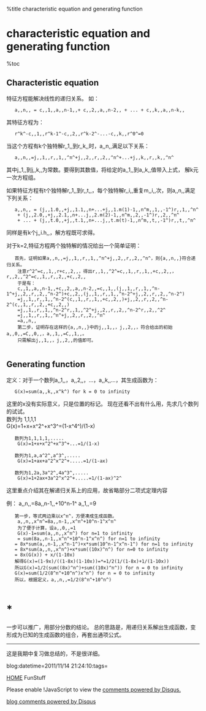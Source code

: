 %title characteristic equation and generating function


=characteristic equation and generating function=

%toc

==Characteristic equation==
特征方程能解决线性的递归关系。
如：
    a,,n,, = c,,1,,a,,n-1,,+ c,,2,,a,,n-2,, + ... + c,,k,,a,,n-k,,
其特征方程为：
    r^k^-c,,1,,r^k-1^-c,,2,,r^k-2^-...-c,,k,,r^0^=0
当这个方程有k个独特解r,,1,,到r,,k,,时，a,,n,,满足以下关系：
    a,,n,,=j,,1,,r,,1,,^n^+j,,2,,r,,2,,^n^+...+j,,k,,r,,k,,^n^
其中j,,1,,到j,,k,,为常数。要得到其数值，将给定的a,,1,,到a,,k,,值带入上式，
解k元一次方程组。

如果特征方程有t个独特解r,,1,,到r,,t,,，每个独特解r,,i,,重复m,,i,,次，则a,,n,,满足下列关系：
    a,,n,, = (j,,1.0,,+j,,1.1,,n+...+j,,1.m(1)-1,,n^m,,1,,-1^)r,,1,,^n^<br>
    + (j,,2.0,,+j,,2.1,,n+...j,,2.m(2)-1,,n^m,,2,,-1^)r,,2,,^n^<br>
    + ... + (j,,t.0,,+j,,t.1,,n+...j,,t.m(t)-1,,n^m,,t,,-1^)r,,t,,^n^
同样是有k个j,,i.h,,，解方程既可求得。

对于k=2,特征方程两个独特解的情况给出一个简单证明：
    首先，证明如果a,,n,,=j,,1,,r,,1,,^n^+j,,2,,r,,2,,^n^，则{a,,n,,}符合递归关系。<br>
    注意r^2^=c,,1,,r+c,,2,,，得出r,,1,,^2^=c,,1,,r,,1,,+c,,2,,，r,,2,,^2^=c,,1,,r,,2,,+c,,2,,<br>
    于是有：<br>
    c,,1,,a,,n-1,,+c,,2,,a,,n-2,,=c,,1,,(j,,1,,r,,1,,^n-1^+j,,2,,r,,2,,^n-2^)+c,,2,,(j,,1,,r,,1,,^n-2^+j,,2,,r,,2,,^n-2^)<br>
    =j,,1,,r,,1,,^n-2^(c,,1,,r,,1,,+c,,2,,)+j,,2,,r,,2,,^n-2^(c,,1,,r,,2,,+c,,2,,)<br>
    =j,,1,,r,,1,,^n-2^r,,1,,^2^+j,,2,,r,,2,,^n-2^r,,2,,^2^<br>
    =j,,1,,r,,1,,^n^+j,,2,,r,,2,,^n^<br>
    =a,,n,,<br>
    第二步，证明存在这样的{a,,n,,}中的j,,1,,，j,,2,,，符合给出的初始a,,0,,=C,,0,,，a,,1,,=C,,1,,。<br>
    只需解出j,,1,,，j,,2,,的值即可。
    
==Generating function==

定义：对于一个数列a,,1,,，a,,2,,，...，a,,k,,...，其生成函数为：
    G(x)=sum(a,,k,,x^k^) for k = 0 to infinity
这里的x没有实际意义，只是位置的标记。
现在还看不出有什么用，先求几个数列的试试。<br>
    数列为 1,1,1,1<br>
    G(x)=1+x+x^2^+x^3^=(1-x^4^)/(1-x)

    数列为1,1,1,1,.....<br>
    G(x)=1+x+x^2^+x^3^+...=1/(1-x)

    数列为1,a,a^2^,a^3^,.....<br>
    G(x)=1+ax+a^2^x^2^+.....=1/(1-ax)

    数列为1,2a,3a^2^,4a^3^,.....<br>
    G(x)=1+2ax+3a^2^x^2^+.....=1/(1-ax)^2^

这里重点介绍其在解递归关系上的应用，故省略部分二项式定理内容

例： a,,n,,=8a,,n-1,,+10^n-1^  a,,1,,=9
    第一步，等式两边乘以x^n^，方便凑成生成函数。<br>
    a,,n,,x^n^=8a,,n-1,,x^n^+10^n-1^x^n^<br>
    为了便于计算，设a,,0,,=1<br>
    G(x)-1=sum(a,,n,,x^n^) for n=1 to infinity<br>
    = sum(8a,,n-1,,x^n^+10^n-1^x^n^) for n=1 to infinity
    = 8x*sum(a,,n-1,,x^n-1^)+x*sum(10^n-1^x^n-1^) for n=1 to infinity
    = 8x*sum(a,,n,,x^n^)+x*sum((10x)^n^) for n=0 to infinity
    = 8x(G(x)) + x/(1-10x)
    解得G(x)=(1-9x)/((1-8x)(1-10x))=*=1/2(1/(1-8x)+1/(1-10x))
    所以G(x)=1/2(sum((8x)^n^)+sum((10x)^n^)) for n = 0 to infinity
    G(x)=sum(1/2(8^n^+10^n^)x^n^) for n = 0 to infinity
    所以，根据定义，a,,n,,=1/2(8^n^+10^n^)
    
=*=一步可以推广，用部分分数的结论。
总的思路是，用递归关系解出生成函数，变形成为已知的生成函数的组合，再套出通项公式。

----

这是我期中复习做总结的，不是很详细。
    
blog:datetime=2011/11/14 21:24:10:tags=

[[index|HOME]]     FunStuff

<div id="disqus_thread"></div>
<script type="text/javascript" src="comment.js">
</script>
<noscript>Please enable !JavaScript to view the <a href="http://disqus.com/?ref_noscript">comments powered by Disqus.</a></noscript>
<a href="http://disqus.com" class="dsq-brlink">blog comments powered by <span class="logo-disqus">Disqus</span></a>
<script type="text/javascript" src="count.js">
</script>

